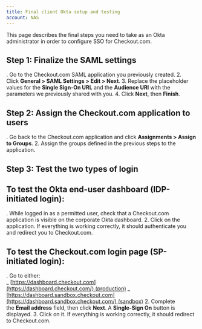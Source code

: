 ```yaml
---
title: Final client Okta setup and testing
account: NAS
---
```


This page describes the final steps you need to take as an Okta administrator in order to configure SSO for Checkout.com.

## **Step 1:** Finalize the SAML settings

. Go to the Checkout.com SAML application you previously created. 2. Click **General > SAML Settings > Edit > Next**. 3. Replace the placeholder values for the **Single Sign-On URL** and the **Audience URI** with the parameters we previously shared with you. 4. Click **Next**, then **Finish**.

## **Step 2:** Assign the Checkout.com application to users

. Go back to the Checkout.com application and click **Assignments > Assign to Groups**. 2. Assign the groups defined in the previous steps to the application.

## **Step 3:** Test the two types of login

## To test the Okta end-user dashboard (IDP-initiated login):

. While logged in as a permitted user, check that a Checkout.com application is visible on the corporate Okta dashboard. 2. Click on the application. If everything is working correctly, it should authenticate you and redirect you to Checkout.com.

## To test the Checkout.com login page (SP-initiated login):

. Go to either:  
 _ [https://dashboard.checkout.com](https://dashboard.checkout.com/) (production)
_ [https://dashboard.sandbox.checkout.com](https://dashboard.sandbox.checkout.com/) (sandbox) 2. Complete the **Email address** field, then click **Next**. A **Single-Sign On** button is displayed. 3. Click on it. If everything is working correctly, it should redirect to Checkout.com.
